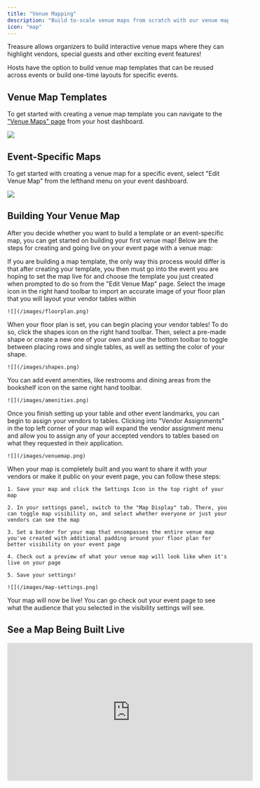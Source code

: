 ```yaml
---
title: "Venue Mapping"
description: "Build to-scale venue maps from scratch with our venue map tool"
icon: "map"
---
```


Treasure allows organizers to build interactive venue maps where they can highlight vendors, special guests and other exciting event features!

Hosts have the option to build venue map templates that can be reused across events or build one-time layouts for specific events.

## Venue Map Templates

To get started with creating a venue map template you can navigate to the ["Venue Maps" page](https://www.ontreasure.com/host/venue-maps) from your host dashboard.

![](/images/map-templates.png)

## Event-Specific Maps

To get started with creating a venue map for a specific event, select "Edit Venue Map" from the lefthand menu on your event dashboard.

![](/images/venue-map.png)

## Building Your Venue Map

After you decide whether you want to build a template or an event-specific map, you can get started on building your first venue map! Below are the steps for creating and going live on your event page with a venue map:

<Note>
  If you are building a map template, the only way this process would differ is that after creating your template, you then must go into the event you are hoping to set the map live for and choose the template you just created when prompted to do so from the "Edit Venue Map" page.
</Note>

<Steps>
  <Step title="Import Your Floorplan">
    Select the image icon in the right hand toolbar to import an accurate image of your floor plan that you will layout your vendor tables within&#x20;

    ![](/images/floorplan.png)
  </Step>

  <Step title="Place Vendor Tables">
    When your floor plan is set, you can begin placing your vendor tables! To do so, click the shapes icon on the right hand toolbar. Then, select a pre-made shape or create a new one of your own and use the bottom toolbar to toggle between placing rows and single tables, as well as setting the color of your shape.

    ![](/images/shapes.png)
  </Step>

  <Step title="Place Event Amenities">
    You can add event amenities, like restrooms and dining areas from the bookshelf icon on the same right hand toolbar.

    ![](/images/amenities.png)
  </Step>

  <Step title="Assign Vendors">
    Once you finish setting up your table and other event landmarks, you can begin to assign your vendors to tables. Clicking into "Vendor Assignments" in the top left corner of your map will expand the vendor assignment menu and allow you to assign any of your accepted vendors to tables based on what they requested in their application.

    ![](/images/venuemap.png)
  </Step>

  <Step title="Update Your Settings">
    When your map is completely built and you want to share it with your vendors or make it public on your event page, you can follow these steps:

    1. Save your map and click the Settings Icon in the top right of your map

    2. In your settings panel, switch to the "Map Display" tab. There, you can toggle map visibility on, and select whether everyone or just your vendors can see the map

    3. Set a border for your map that encompasses the entire venue map you've created with additional padding around your floor plan for better visibility on your event page

    4. Check out a preview of what your venue map will look like when it's live on your page

    5. Save your settings!

    ![](/images/map-settings.png)
  </Step>
</Steps>

<Check>
  Your map will now be live! You can go check out your event page to see what the audience that you selected in the visibility settings will see.
</Check>

## See a Map Being Built Live



<iframe width="560" height="315" src="https://www.youtube.com/embed/zYaE7H0h9wk?si=j9SofKlMuK747jDI" title="YouTube video player" frameborder="0" allow="accelerometer; autoplay; clipboard-write; encrypted-media; gyroscope; picture-in-picture; web-share" referrerpolicy="strict-origin-when-cross-origin" allowfullscreen />